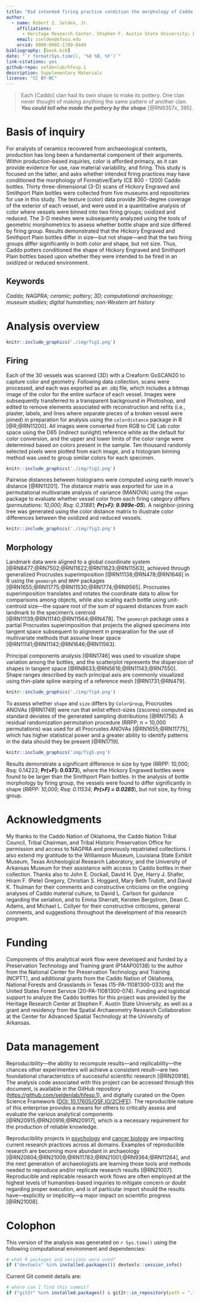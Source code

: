 ```yaml
---
title: "Did intended firing practice condition the morphology of Caddo bottles?"
author:
  - name: Robert Z. Selden, Jr.
    affiliations:
      - Heritage Research Center, Stephen F. Austin State University; Department of Biology, Stephen F. Austin State University; Texas Archeological Research Laboratory, The University of Texas at Austin; Cultural Heritage Department, Jean Monnet University
    email: zselden@sfasu.edu
    orcid: 0000-0002-1789-8449
bibliography: [book.bib]
date: "`r format(Sys.time(), '%d %B, %Y')`"
link-citations: yes
github-repo: seldenlab/hfesp.1
description: Supplementary Materials
license: "CC BY-NC"
---
```


>Each [Caddo] clan had its own shape to make its pottery. One clan never thought of making anything the same pattern of another clan. **_You could tell who made the pottery by the shape_** [@RN9357x, 395].

# Basis of inquiry

For analysts of ceramics recovered from archaeological contexts, production has long been a fundamental component of their arguments. Within production-based inquiries, color is afforded primacy, as it can provide evidence for use, raw material variability, and firing. This study is focused on the latter, and asks whether intended firing practices may have conditioned the morphology of Formative/Early (CE 800 - 1200) Caddo bottles. Thirty three-dimensional (3-D) scans of Hickory Engraved and Smithport Plain bottles were collected from five museums and repositories for use in this study. The texture (color) data provide 360-degree coverage of the exterior of each vessel, and were used in a quantitative analysis of color where vessels were binned into two firing groups; oxidized and reduced. The 3-D meshes were subsequently analyzed using the tools of geometric morphometrics to assess whether bottle shape and size differed by firing group. Results demonstrated that the Hickory Engraved and Smithport Plain bottles differ in size---but not shape---and that the two firing groups differ significantly in both color and shape, but not size. Thus, Caddo potters conditioned the shape of Hickory Engraved and Smithport Plain bottles based upon whether they were intended to be fired in an oxidized or reduced environment. 

## Keywords

_Caddo; NAGPRA; ceramic; pottery; 3D; computational archaeology; museum studies; digital humanities; non-Western art history_

# Analysis overview

```r

knitr::include_graphics('./img/fig1.png')
```

## Firing

Each of the 30 vessels was scanned (3D) with a Creaform GoSCAN20 to capture color and geometry. Following data collection, scans were processed, and each was exported as an .obj file, which includes a bitmap image of the color for the entire surface of each vessel. Images were subsequently transferred to a transparent background in Photoshop, and edited to remove elements associated with reconstruction and refits (i.e., plaster, labels, and lines where separate pieces of a broken vessel were joined) in preparation for analysis using the `colordistance` package in R [@R;@RN11200]. All images were converted from RGB to CIE Lab color space using the D65 (indirect sunlight) reference white as the default for color conversion, and the upper and lower limits of the color range were determined based on colors present in the sample. Ten thousand randomly selected pixels were plotted from each image, and a histogram binning method was used to group similar colors for each specimen. 

```r

knitr::include_graphics('./img/fig2.png')
```

Pairwise distances between histograms were computed using earth mover’s distance [@RN11201]. The distance matrix was exported for use in a permutational multivariate analysis of variance (MANOVA) using the `vegan` package to evaluate whether vessel color from each firing category differs (_permutations: 10,000; Rsq: 0.31881; **Pr(>F): 9.999e-05**_). A neighbor-joining tree was generated using the color distance matrix to illustrate color differences between the oxidized and reduced vessels.

```r

knitr::include_graphics('./img/fig3.png')
```

## Morphology

Landmark data were aligned to a global coordinate system [@RN8477;@RN7502;@RN11622;@RN11623;@RN11563], achieved through generalized Procrustes superimposition [@RN11138;@RN478;@RN1646] in R using the `geomorph` and `RRPP` packages [@RN1655;@RN11775;@RN11530;@RN1774;@RN9565]. Procrustes superimposition translates and rotates the coordinate data to allow for comparisons among objects, while also scaling each bottle using unit-centroid size---the square root of the sum of squared distances from each landmark to the specimen’s centroid [@RN11139;@RN11140;@RN11564;@RN478]. The `geomorph` package uses a partial Procrustes superimposition that projects the aligned specimens into tangent space subsequent to alignment in preparation for the use of multivariate methods that assume linear space [@RN11141;@RN11142;@RN1646;@RN11563].

Principal components analysis [@RN1746] was used to visualize shape variation among the bottles, and the scatterplot represents the dispersion of shapes in tangent space [@RN8633;@RN5616;@RN11143;@RN7550]. Shape ranges described by each principal axis are commonly visualized using thin-plate spline warping of a reference mesh [@RN1731;@RN479].

```r

knitr::include_graphics('./img/fig4.png')
```

To assess whether `shape` and `size` differs by `ColorGroup`, Procrustes ANOVAs [@RN1749] were run that enlist effect-sizes (zscores) computed as standard deviates of the generated sampling distributions [@RN1756]. A residual randomization permutation procedure (RRPP; n = 10,000 permutations) was used for all Procrustes ANOVAs [@RN1655;@RN11775], which has higher statistical power and a greater ability to identify patterns in the data should they be present [@RN1719]. 

```r

knitr::include_graphics('img/fig5.png')
```

Results demonstrate a significant difference in size by type (RRPP: 10,000; Rsq: 0.14223; **Pr(>F): 0.0373**), where the Hickory Engraved bottles were found to be larger than the Smithport Plain bottles. In the analysis of bottle morphology by firing group, the vessels were found to differ significantly in shape (_RRPP: 10,000; Rsq: 0.11534; **Pr(>F) = 0.0285**_), but not size, by firing group.

# Acknowledgments

My thanks to the Caddo Nation of Oklahoma, the Caddo Nation Tribal Council, Tribal Chairman, and Tribal Historic Preservation Office for permission and access to NAGPRA and previously repatriated collections. I also extend my gratitude to the Williamson Museum, Louisiana State Exhibit Museum, Texas Archeological Research Laboratory, and the University of Arkansas Museum for their assistance with access to Caddo bottles in their collection. Thanks also to John E. Dockall, David H. Dye, Harry J. Shafer, Hiram F. (Pete) Gregory, Christian S. Hoggard, Mary Beth Trubitt, and David K. Thulman for their comments and constructive criticisms on the ongoing analyses of Caddo material culture, to David L. Carlson for guidance regarding the seriation, and to Emma Sherratt, Kersten Bergstrom, Dean C. Adams, and Michael L. Collyer for their constructive criticisms, general comments, and suggestions throughout the development of this research program.

# Funding

Components of this analytical work flow were developed and funded by a Preservation Technology and Training grant (P14AP00138) to the author from the National Center for Preservation Technology and Training (NCPTT), and additional grants from the Caddo Nation of Oklahoma, National Forests and Grasslands in Texas (15-PA-11081300-033) and the United States Forest Service (20-PA-11081300-074). Funding and logistical support to analyze the Caddo bottles for this project was provided by the Heritage Research Center at Stephen F. Austin State University, as well as a grant and residency from the Spatial Archaeometry Research Collaboration at the Center for Advanced Spatial Technology at the University of Arkansas.

# Data management

Reproducibility---the ability to recompute results---and replicability---the chances other experimenters will achieve a consistent result---are two foundational characteristics of successful scientific research [@RN20918]. The analysis code associated with this project can be accessed through this document, is available in the GitHub repository ([https://github.com/seldenlab/hfesp.1](https://github.com/seldenlab/hfesp.1)), and digitally curated on the Open Science Framework ([DOI: 10.17605/OSF.IO/2CHFE](https://osf.io/2chfe/)). The reproducible nature of this enterprise provides a means for others to critically assess and evaluate the various analytical components [@RN20915;@RN20916;@RN20917], which is a necessary requirement for the production of reliable knowledge.

Reproducibility projects in [psychology](https://osf.io/ezcuj/) and [cancer biology](https://www.cos.io/rpcb) are impacting current research practices across all domains. Examples of reproducible research are becoming more abundant in archaeology [@RN20804;@RN21009;@RN11783;@RN21001;@RN9364;@RN11264], and the next generation of archaeologists are learning those tools and methods needed to reproduce and/or replicate research results [@RN21007]. Reproducible and replicable research work flows are often employed at the highest levels of humanities-based inquiries to mitigate concern or doubt regarding proper execution, and is of particular import should the results have---explicitly or implicitly---a major impact on scientific progress [@RN21008].

# Colophon {-}

This version of the analysis was generated on `r Sys.time()` using the following computational environment and dependencies:

```r
# what R packages and versions were used?
if ("devtools" %in% installed.packages()) devtools::session_info()
```

Current Git commit details are:

```r
# where can I find this commit? 
if ("git2r" %in% installed.packages() & git2r::in_repository(path = ".")) git2r::repository(here::here())  
```
